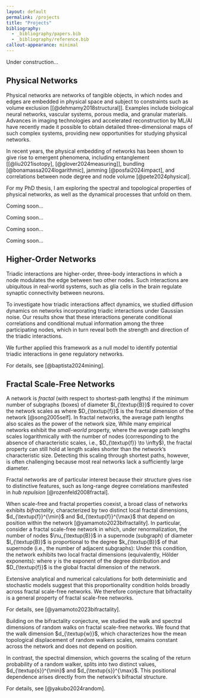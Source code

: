 ```yaml
---
layout: default
permalink: /projects
title: "Projects"
bibliography:
  - _bibliography/papers.bib
  - _bibliography/reference.bib
callout-appearance: minimal
---
```


Under construction...

## Physical Networks

Physical networks are networks of tangible objects, in which nodes and edges are embedded in physical space and subject to constraints such as volume exclusion [[@dehmamy2018structural]]. 
Examples include biological neural networks, vascular systems, porous media, and granular materials.
Advances in imaging technologies and accelerated reconstruction by ML/AI have recently made it possible to obtain detailed three-dimensional maps of such complex systems, providing new opportunities for studying physical networks.

In recent years, the physical embedding of networks has been shown to give rise to emergent phenomena, including entanglement [[@liu2021isotopy], [@glover2024measuring]], bundling [@bonamassa2024logarithmic], jamming [@posfai2024impact], and correlations between node degree and node volume [@pete2024physical].

For my PhD thesis, I am exploring the spectral and topological properties of physical networks, as well as the dynamical processes that unfold on them.

::: {.callout-note title="Localization"}

Coming soon...

:::

::: {.callout-tip title="Synchronization"}

Coming soon...

:::

::: {.callout-important title="Magnetization"}

Coming soon...

:::

::: {.callout-warning title="Entanglement"}

Coming soon...

:::


## Higher-Order Networks

Triadic interactions are higher-order, three-body interactions in which a node modulates the edge between two other nodes. 
Such interactions are ubiquitous in real-world systems, such as  glia cells in the brain regulate synaptic connectivity between neurons. 

::: {.callout-note title="Diffusion dynamics on networks with triadic interactions"}

To investigate how triadic interactions affect dynamics, we studied diffusion dynamics on networks incorporating triadic interactions under Gaussian noise. 
Our results show that these interactions generate conditional correlations and conditional mutual information among the three participating nodes, which in turn reveal both the strength and direction of the triadic interactions.

We further applied this framework as a null model to identify potential triadic interactions in gene regulatory networks.

For details, see [@baptista2024mining].

:::

## Fractal Scale-Free Networks

A network is *fractal* (with respect to shortest-path lengths) if the minimum number of subgraphs (boxes) of diameter $l_{\textup{B}}$ required to cover the network scales as
\begin{equation}
  N_{\textup{B}}(l_{\textup{B}}) \sim l_{\textup{B}}^{-D_{\textup{f}}}
\end{equation}
where $D_{\textup{f}}$ is the fractal dimension of the network [@song2005self]. 
In fractal networks, the average path lengths also scales as the power of the network size, 
\begin{equation}
  \langle l \rangle \sim N^{1/D_{\textup{f}}}.
\end{equation}
While many empirical networks exhibit the *small-world* property, where the average path lengths scales logarithmically with the number of nodes (corresponding to the absence of characteristic scales, i.e., $D_{\textup{f}} \to \infty$), the fractal property can still hold at length scales shorter than the network's characteristic size. 
Detecting this scaling through shortest paths, however, is often challenging because most real networks lack a sufficiently large diameter.

Fractal networks are of particular interest because their structure gives rise to distinctive features, such as long-range degree correlations manifested in *hub repulsion* [@rozenfeld2008fractal].

::: {.callout-note title="Bifractality"}

When scale-free and fractal properties coexist, a broad class of networks exhibits *bifractality*, characterized by two distinct local fractal dimensions, $d_{\textup{f}}^{\min}$ and $d_{\textup{f}}^{\max}$ that depend on position within the network [@yamamoto2023bifractality].
In particular, consider a fractal scale-free network in which, under renormalization, the number of nodes $\nu_{\textup{B}}$ in a supernode (subgraph) of diameter $l_{\textup{B}}$ is proportional to the degree $k_{\textup{B}}$ of that supernode (i.e., the number of adjacent subgraphs):
\begin{equation}
  \nu_{\textup{B}} \propto k_{\textup{B}}.
\end{equation}
Under this condition, the network exhibits two local fractal dimensions (equivalently, Hölder exponents):
\begin{equation}
    d_{\textup{f}}^{\max} = D_{\textup{f}}, \quad d_{\textup{f}}^{\min} = D_{\textup{f}} \left(\frac{\gamma-2}{\gamma-1}\right),
\end{equation}
where $\gamma$ is the exponent of the degree distribution and $D_{\textup{f}}$ is the global fractal dimension of the network.

Extensive analytical and numerical calculations for both deterministic and stochastic models suggest that this proportionality condition holds broadly across fractal scale-free networks. 
We therefore conjecture that bifractality is a general property of fractal scale-free networks.

For details, see [@yamamoto2023bifractality].

:::

::: {.callout-tip title="Random walks on bifractal networks"}

Building on the bifractality conjecture, we studied the walk and spectral dimensions of random walks on fractal scale-free networks. 
We found that the walk dimension $d_{\textup{w}}$, which characterizes how the mean topological displacement of random walkers scales, remains constant across the network and does not depend on position.

In contrast, the spectral dimension, which governs the scaling of the return probability of a random walker, splits into two distinct values, $d_{\textup{s}}^{\min}$ and $d_{\textup{s}}^{\max}$. 
This positional dependence arises directly from the network’s bifractal structure.

For details, see [@yakubo2024random].

:::



